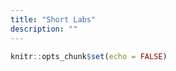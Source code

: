 ```yaml
---
title: "Short Labs"
description: ""
---
```


```r
knitr::opts_chunk$set(echo = FALSE)
```


\begin{comment}

### Short Lab 0: Course Overview [[.html](files/short-labs/short-lab-00_install.html)] [[.Rmd](https://raw.githubusercontent.com/svteichman/STAT302-SPR2022/main/files/short-labs/short-lab-00_install.Rmd)]

### Short Lab 1: Introduction to R [[.html](files/short-labs/short-lab-01_intro-to-R.html)] [[.Rmd](https://raw.githubusercontent.com/svteichman/STAT302-SPR2022/main/files/short-labs/short-lab-01_intro-to-R.Rmd)]

### Short Lab 2: Functions and Loops [[.html](files/short-labs/short-lab-02_fundamentals.html)] [[.Rmd](https://raw.githubusercontent.com/svteichman/STAT302-SPR2022/main/files/short-labs/short-lab-02_fundamentals.Rmd)]

### Short Lab 3: Strings, Factors, and Dates [[.html](files/short-labs/short-lab-03_strings.html)] [[.Rmd](https://raw.githubusercontent.com/svteichman/STAT302-SPR2022/main/files/short-labs/short-lab-03_strings.Rmd)]

### Short Lab 4: Setting up GitHub [[.html](files/short-labs/short-lab-04_github.html)] [[.Rmd](https://raw.githubusercontent.com/svteichman/STAT302-SPR2022/main/files/short-labs/short-lab-04_github.Rmd)]


### Short Lab 5: Resampling [[.html](files/short-labs/short-lab-05_resampling.html)] [[.Rmd](https://raw.githubusercontent.com/svteichman/STAT302-SPR2022/main/files/short-labs/short-lab-05_resampling.Rmd)]

### Short Lab: Principal components analysis [[.html](files/short-labs/short-lab_pca.html)] [[.Rmd](https://raw.githubusercontent.com/svteichman/STAT302-SPR2022/main/files/short-labs/short-lab_pca.Rmd)]

### Optional exercises: Linear regression [[.html](files/short-labs/short-lab-04_lm.html)] [[.Rmd](https://raw.githubusercontent.com/svteichman/STAT302-SPR2022/main/files/short-labs/short-lab-04_lm.Rmd)]


### Optional exercises: Data Cleaning [[.html](files/short-labs/optional_data-cleaning.html)] [[.Rmd](https://raw.githubusercontent.com/peteragao/STAT302-AUT2021/base/files/short-labs/optional_data-cleaning.Rmd)]

\end{comment}